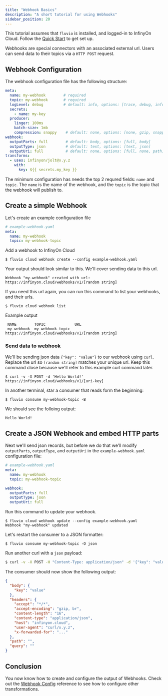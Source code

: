 ```yaml
---
title: "Webhook Basics"
description: "A short tutorial for using Webhooks"
sidebar_position: 20
---
```


This tutorial assumes that `fluvio` is installed, and logged-in to InfinyOn Cloud. Follow the [Quick Start] to get set up.

Webhooks are special connectors with an associated external url. Users can send data to their topics via a `HTTP POST` request.

## Webhook Configuration

The webhook configuration file has the following structure:

```yaml
meta:
  name: my-webhook        # required
  topic: my-webhook       # required
  logLevel: debug         # default: info, options: [trace, debug, info, warn, error]
  secrets:
    - name: my-key
  producer:
    linger: 100ms
    batch-size: 1mb
    compression: snappy    # default: none, options: [none, gzip, snappy, lz4, zstd]
webhook:
  outputParts: full        # default: body, options: [full, body]
  outputType: json         # default: text, options: [text, json]
  outputUri: full          # default: none, options: [full, none, path, query]
transforms:
  - uses: infinyon/jolt@x.y.z
    with:
      key: ${{ secrets.my_key }}
```

The minimum configuration has needs the top 2 requred fields: `name` and `topic`. The `name` is the name of the webhook, and the `topic` is the topic that the webhook will publish to.


## Create a simple Webhook

Let's create an example configuration file

```yaml
# example-webhook.yaml
meta:
  name: my-webhook
  topic: my-webhook-topic
```

Add a webhook to InfinyOn Cloud

```shell copy="fl"
$ fluvio cloud webhook create --config example-webhook.yaml
```

Your output should look similar to this. We'll cover sending data to this url.

```
Webhook "my-webhook" created with url: https://infinyon.cloud/webhooks/v1/[random string]
```

If you need this url again, you can run this command to list your webhooks, and their urls.

```shell copy="fl"
$ fluvio cloud webhook list
```

Example output

```
 NAME        TOPIC             URL
 my-webhook  my-webhook-topic  https://infinyon.cloud/webhooks/v1/[random string]
```

### Send data to webhook

We'll be sending json data `{"key": "value"}` to our webhook using `curl`. Replace the url so `[random string]` matches your unique url. Keep this command close because we'll refer to this example curl command later.

```shell copy="fl"
$ curl -v -X POST -d 'Hello World!' https://infinyon.cloud/webhooks/v1/[uri-key]
```

In another terminal, star a consumer that reads form the beginning:

```shell copy="fl"
$ fluvio consume my-webhook-topic -B
```

We should see the folloing output:

```bash
Hello World!
```

## Create a JSON Webhook and embed HTTP parts

Next we'll send json records, but before we do that we'll modify `outputParts`, `outputType`, and `outputUri` in the  `example-webhook.yaml` configuration file:

```yaml
# example-webhook.yaml
meta:
  name: my-webhook
  topic: my-webhook-topic

webhook:
  outputParts: full
  outputType: json
  outputUri: full
```

Run this command to update your webhook.

```shell
$ fluvio cloud webhook update --config example-webhook.yaml
Webhook "my-webhook" updated
```

Let's restart the consumer to a JSON formatter:

```shell
$ fluvio consume my-webhook-topic -O json
```

Run another curl with a `json` payload:

```bash
$ curl -v -X POST -H "Content-Type: application/json" -d '{"key": "value"}' https://infinyon.cloud/webhooks/v1/[uri-key]
```

The consumer should now show the following output:

```json
{
  "body": {
    "key": "value"
  },
  "headers": {
    "accept": "*/*",
    "accept-encoding": "gzip, br",
    "content-length": "16",
    "content-type": "application/json",
    "host": "infinyon.cloud",
    "user-agent": "curl/x.y.z",
    "x-forwarded-for": "..."
  },
  "path": "",
  "query": ""
}
```

## Conclusion

You now know how to create and configure the output of Webhooks. Check out the [Webhook Config] reference to see how to configure other transformations.

[Quick Start]: fluvio/quickstart.mdx
[Webhook Config]: cloud/reference/webhook-config.mdx